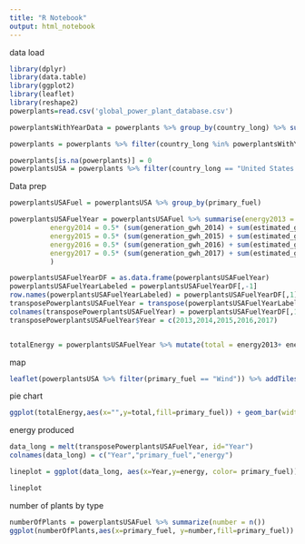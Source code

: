 ```yaml
---
title: "R Notebook"
output: html_notebook
---
```

data load
```r
library(dplyr)
library(data.table)
library(ggplot2)
library(leaflet)
library(reshape2)
powerplants=read.csv('global_power_plant_database.csv')

powerplantsWithYearData = powerplants %>% group_by(country_long) %>% summarise(proportionWithData = 1 - mean(is.na(commissioning_year))) %>% filter(proportionWithData > .8)

powerplants = powerplants %>% filter(country_long %in% powerplantsWithYearData$country_long)

powerplants[is.na(powerplants)] = 0
powerplantsUSA = powerplants %>% filter(country_long == "United States of America")
```
Data prep
```r
powerplantsUSAFuel = powerplantsUSA %>% group_by(primary_fuel) 

powerplantsUSAFuelYear = powerplantsUSAFuel %>% summarise(energy2013 = 0.5* (sum(generation_gwh_2013) + sum(estimated_generation_gwh_2013)),
          energy2014 = 0.5* (sum(generation_gwh_2014) + sum(estimated_generation_gwh_2014)),
          energy2015 = 0.5* (sum(generation_gwh_2015) + sum(estimated_generation_gwh_2015)),
          energy2016 = 0.5* (sum(generation_gwh_2016) + sum(estimated_generation_gwh_2016)),
          energy2017 = 0.5* (sum(generation_gwh_2017) + sum(estimated_generation_gwh_2017)),
          )

powerplantsUSAFuelYearDF = as.data.frame(powerplantsUSAFuelYear)
powerplantsUSAFuelYearLabeled = powerplantsUSAFuelYearDF[,-1]
row.names(powerplantsUSAFuelYearLabeled) = powerplantsUSAFuelYearDF[,1]
transposePowerplantsUSAFuelYear = transpose(powerplantsUSAFuelYearLabeled)
colnames(transposePowerplantsUSAFuelYear) = powerplantsUSAFuelYearDF[,1]
transposePowerplantsUSAFuelYear$Year = c(2013,2014,2015,2016,2017)


totalEnergy = powerplantsUSAFuelYear %>% mutate(total = energy2013+ energy2014 +energy2015 + energy2016 + energy2017)

```

map
```r
leaflet(powerplantsUSA %>% filter(primary_fuel == "Wind")) %>% addTiles() %>% addMarkers(~longitude,~latitude,popup= ~primary_fuel,label= ~primary_fuel)
```

pie chart
```r
ggplot(totalEnergy,aes(x="",y=total,fill=primary_fuel)) + geom_bar(width=1,stat="identity") + coord_polar("y",start=0)
```

energy produced
```r

data_long = melt(transposePowerplantsUSAFuelYear, id="Year")
colnames(data_long) = c("Year","primary_fuel","energy")

lineplot = ggplot(data_long, aes(x=Year,y=energy, color= primary_fuel)) + ylab("Energy Produce MWH") + xlab("Year") + geom_line()

lineplot
```

number of plants by type
```r
numberOfPlants = powerplantsUSAFuel %>% summarize(number = n())
ggplot(numberOfPlants,aes(x=primary_fuel, y=number,fill=primary_fuel)) + geom_bar(stat="identity") + theme(axis.text.x = element_text(angle=90))
```

```r

```